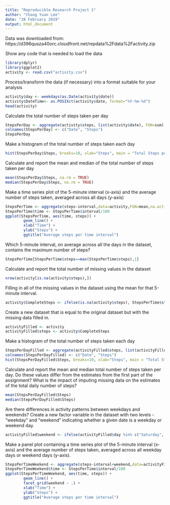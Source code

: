 ---
title: "Reproducible Research Project 1"
author: "Chang Yuan Lee"
date: "28 February 2019"
output: html_document
---


Data was downloaded from: https://d396qusza40orc.cloudfront.net/repdata%2Fdata%2Factivity.zip

Show any code that is needed to load the data

```{r}
library(dplyr)
library(ggplot2)
activity <- read.csv("activity.csv")
```

Process/transform the data (if necessary) into a format suitable for your analysis
```{r}
activity$day <- weekdays(as.Date(activity$date))
activity$DateTime<- as.POSIXct(activity$date, format="%Y-%m-%d")
head(activity)
```


Calculate the total number of steps taken per day
```{r}
StepsPerDay <- aggregate(activity$steps, list(activity$date), FUN=sum)
colnames(StepsPerDay) <- c("Date", "Steps")
StepsPerDay
```

Make a histogram of the total number of steps taken each day
```{r}
hist(StepsPerDay$Steps, breaks=10, xlab="Steps", main = "Total Steps per Day")
```

Calculate and report the mean and median of the total number of steps taken per day
```{r}
mean(StepsPerDay$Steps, na.rm = TRUE)
median(StepsPerDay$Steps, na.rm = TRUE)
```

Make a time series plot of the 5-minute interval (x-axis) and the average number of steps taken, averaged across all days (y-axis)
```{r}
StepsPerTime <- aggregate(steps~interval,data=activity,FUN=mean,na.action=na.omit)
StepsPerTime$time <- StepsPerTime$interval/100
ggplot(StepsPerTime, aes(time, steps)) + 
        geom_line() +
        xlab("Time") +
        ylab("Steps") +
        ggtitle("Average steps per time interval")
```

Which 5-minute interval, on average across all the days in the dataset, contains the maximum number of steps?
```{r}
StepsPerTime[StepsPerTime$steps==max(StepsPerTime$steps),1]
```


Calculate and report the total number of missing values in the dataset
```{r}
nrow(activity[is.na(activity$steps),])
```

Filling in all of the missing values in the dataset using the mean for that 5-minute interval. 
```{r}
activity$CompleteSteps <- ifelse(is.na(activity$steps), StepsPerTime$steps[match(activity$interval, StepsPerTime$interval)], activity$steps)
```

Create a new dataset that is equal to the original dataset but with the missing data filled in.
```{r}
activityFilled <- activity
activityFilled$steps <- activity$CompleteSteps
```


Make a histogram of the total number of steps taken each day
```{r}
StepsPerDayFilled <- aggregate(activityFilled$steps, list(activityFilled$date), FUN=sum)
colnames(StepsPerDayFilled) <- c("Date", "Steps")
hist(StepsPerDayFilled$Steps, breaks=10, xlab="Steps", main = "Total Steps per Day with Values Filled in")
```
Calculate and report the mean and median total number of steps taken per day. Do these values differ from the estimates from the first part of the assignment? What is the impact of imputing missing data on the estimates of the total daily number of steps?
```{r}
mean(StepsPerDayFilled$Steps)
median(StepsPerDayFilled$Steps)
```


Are there differences in activity patterns between weekdays and weekends?
Create a new factor variable in the dataset with two levels - "weekday" and "weekend" indicating whether a given date is a weekday or weekend day.
```{r}
activityFilled$weekend <- ifelse(activityFilled$day %in% c("Saturday", "Sunday"), "Weekend", "Weekday")
```

Make a panel plot containing a time series plot of the 5-minute interval (x-axis) and the average number of steps taken, averaged across all weekday days or weekend days (y-axis). 
```{r}
StepsPerTimeWeekend <- aggregate(steps~interval+weekend,data=activityFilled,FUN=mean)
StepsPerTimeWeekend$time <- StepsPerTime$interval/100
ggplot(StepsPerTimeWeekend, aes(time, steps)) +
        geom_line() +
        facet_grid(weekend ~ .) +
        xlab("Time") +
        ylab("Steps") +
        ggtitle("Average steps per time interval")

```
